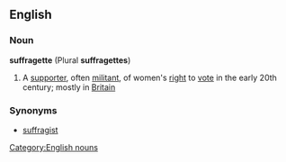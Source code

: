 ==English==
===Noun===
{{wikipedia}}
'''suffragette''' (Plural '''suffragettes''')
#A [[supporter]], often [[militant]], of women's [[right]] to [[vote]] in the early 20th century; mostly in [[Britain]]
===Synonyms===
*[[suffragist]]
[[Category:English nouns]]
